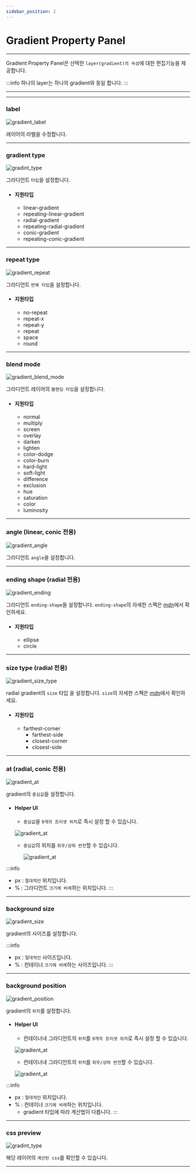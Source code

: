 ```yaml
---
sidebar_position: 2
---
```



# Gradient Property Panel

<hr/>

Gradient Property Panel은 선택한 ```layer(gradient)의 속성```에 대한 편집기능을 제공합니다.

:::info
하나의 layer는 하나의 gradient와 동일 합니다.
:::

<hr/>

<TOCInline toc={toc}/>

<hr/>

### label
![gradient_label](./img/gradient_label.png)

레이어의 라벨을 수정합니다.
<hr/>

### gradient type
![gradint_type](./img/gradient_type.png)

그라디언트 ```타입```을 설정합니다.

- #### 지원타입
	- linear-gradient
	- repeating-linear-gradient
	- radial-gradient
	- repeating-radial-gradient
	- conic-gradient
	- repeating-conic-gradient

<hr/>

### repeat type
![gradient_repeat](./img/gradient_repeat.png)

그라디언트 ```반복 타입```을 설정합니다.

- #### 지원타입
	- no-repeat
	- repeat-x
	- repeat-y
	- repeat
	- space
	- round

<hr/>

### blend mode
![gradient_blend_mode](./img/gradient_blend_mode.png)

그라디언트 레이어의 ```블렌딩 타입```을 설정합니다.

- #### 지원타입
  - normal
  - multiply
  - screen
  - overlay
  - darken
  - lighten
  - color-dodge
  - color-burn
  - hard-light
  - soft-light
  - difference
  - exclusion
  - hue
  - saturation
  - color
  - luminosity

<hr/>

### angle (linear, conic 전용)
![gradient_angle](./img/gradient_angle.png)

그라디언트 ```angle```을 설정합니다.


<hr/>

### ending shape (radial 전용)
![gradient_ending](./img/gradient_ending.png)

그라디언트 ```ending-shape```을 설정합니다. ```ending-shape```의 자세한 스펙은 [mdn](https://developer.mozilla.org/en-US/docs/Web/CSS/gradient/radial-gradient)에서 확인하세요.

- #### 지원타입
   - ellipse
   - circle

<hr/>

### size type (radial 전용)
![gradient_size_type](./img/gradient_size_type.png)

radial gradient의 ```size``` 타입 을 설정합니다. ```size```의 자세한 스펙은 [mdn](https://developer.mozilla.org/en-US/docs/Web/CSS/gradient/radial-gradient)에서 확인하세요.

- #### 지원타입
  - farthest-corner
	- farthest-side
	- closest-corner
	- closest-side

<hr/>

### at (radial, conic 전용)
![gradient_at](./img/gradient_at.png)

gradient의 ```중심값```을 설정합니다.

- #### Helper UI
  - ```중심값```을 ```9개의 프리셋 위치```로 즉시 설정 할 수 있습니다.

   ![gradient_at](./img/gradient_at_location.png)

	- ```중심값```의 위치를 ```좌우/상하 반전```할 수 있습니다.

		![gradient_at](./img/gradient_at_mirrow.png)

:::info
- px : ```절대적인``` 위치입니다.
- % : 그라디언트  ```크기에 비례```하는 위치입니다.
:::

<hr/>

### background size
![gradient_size](./img/gradient_size.png)

gradient의 사이즈를 설정합니다.

:::info
- px : ```절대적인``` 사이즈입니다.
- % : 컨테이너 ```크기에 비례```하는 사이즈입니다.
:::

<hr/>

### background position
![gradient_position](./img/gradient_position.png)

gradient의 ```위치```를 설정합니다.

- #### Helper UI
	- 컨테이너내 그라디언트의 ```위치```를 ```9개의 프리셋 위치```로 즉시 설정 할 수 있습니다.

	![gradient_at](./img/gradient_at_location.png)

	- 컨테이너내 그라디언트의 ```위치```를 ```좌우/상하 반전```할 수 있습니다.

	![gradient_at](./img/gradient_at_mirrow.png)

:::info
- px : ```절대적인``` 위치입니다.
- % : 컨테이너 ```크기에 비례```하는 위치입니다.
	-	gradient 타입에 따라 계산법이 다릅니다.
:::
<hr/>

### css preview
![gradint_type](./img/gradient_css_preview.png)

해당 레이어의 ```계산된 css```를 확인할 수 있습니다.

<hr/>
